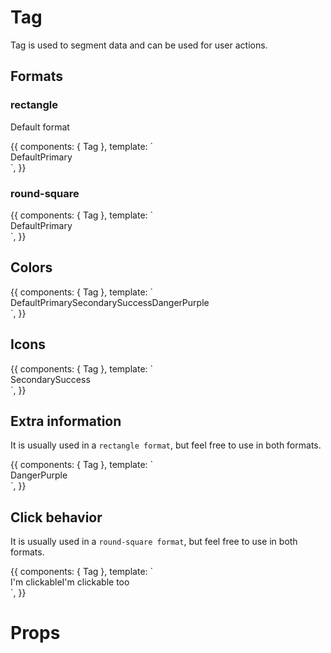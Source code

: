 

<Meta title="Components|Tag" component={Tag} />

# Tag

Tag is used to segment data and can be used for user actions.

## Formats

### rectangle

Default format

<Preview>
  <Story
    name="rectangle"
    parameters={{ decorators: [withKnobs, withA11y] }}
    inline={true}
  >
    {{
      components: { Tag },
      template: `
        <div class="row-items" style="display: flex; align-items: center">
          <Tag>
            Default
          </Tag>
          <Tag color="primary">
            Primary
          </Tag>
        </div>
      `,
    }}
  </Story>
</Preview>

### round-square

<Preview>
  <Story
    name="round-square"
    parameters={{ decorators: [withKnobs, withA11y] }}
    inline={true}
  >
    {{
      components: { Tag },
      template: `
        <div class="row-items" style="display: flex; align-items: center" >
          <Tag format="round-square">
            Default
          </Tag>
          <Tag color="primary" format="round-square">
            Primary
          </Tag>
        </div>
      `,
    }}
  </Story>
</Preview>

## Colors

<Preview>
  <Story
    name="Colors"
    parameters={{ decorators: [withKnobs, withA11y] }}
    inline={true}
  >
    {{
      components: { Tag },
      template: `
        <div class="row-items" style="display: flex; align-items: center" >
          <Tag>
            Default
          </Tag>
          <Tag color="primary">
            Primary
          </Tag>
          <Tag  color="secondary">
            Secondary
          </Tag>
          <Tag color="success">
            Success
          </Tag>
          <Tag color="danger">
            Danger
          </Tag>
          <Tag color="purple">
            Purple
          </Tag>
        </div>
      `,
    }}
  </Story>
</Preview>

## Icons

<Preview>
  <Story
    name="Icons"
    parameters={{ decorators: [withKnobs, withA11y] }}
    inline={true}
  >
    {{
      components: { Tag },
      template: `
        <div class="row-items" style="display: flex; align-items: center" >
          <Tag  color="secondary" startIcon="jsm-icon-angle-right" endIcon="jsm-icon-angle-left">
            Secondary
          </Tag>
          <Tag format="round-square" color="success" startIcon="jsm-icon-angle-right" endIcon="jsm-icon-angle-left">
            Success
          </Tag>
        </div>
      `,
    }}
  </Story>
</Preview>

## Extra information

It is usually used in a `rectangle format`, but feel free to use in both formats.

<Preview>
  <Story
    name="aside-info"
    parameters={{ decorators: [withKnobs, withA11y] }}
    inline={true}
  >
    {{
      components: { Tag },
      template: `
        <div class="row-items" style="display: flex; align-items: center" >
          <Tag color="danger" asideInfo="22/04/2017">
            Danger
          </Tag>
          <Tag color="purple" asideInfo="extra info">
            Purple
          </Tag>
        </div>
      `,
    }}
  </Story>
</Preview>

## Click behavior

It is usually used in a `round-square format`, but feel free to use in both formats.

<Preview>
  <Story
    name="Clickable"
    parameters={{ decorators: [withKnobs, withA11y] }}
    inline={true}
  >
    {{
      components: { Tag },
      template: `
        <div class="row-items" style="display: flex; align-items: center" >
          <Tag :isClickable="true" color="primary" format="round-square">
            I'm clickable
          </Tag>
          <Tag :isClickable="true" color="secondary" format="round-square">
            I'm clickable too
          </Tag>
        </div>
      `,
    }}
  </Story>
</Preview>

# Props

<Props of={Tag} />
